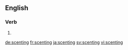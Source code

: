 ==English==

===Verb===
{{head|en|present participle}}

# {{present participle of|scent|lang=en}}

[[de:scenting]]
[[fr:scenting]]
[[ja:scenting]]
[[sv:scenting]]
[[vi:scenting]]